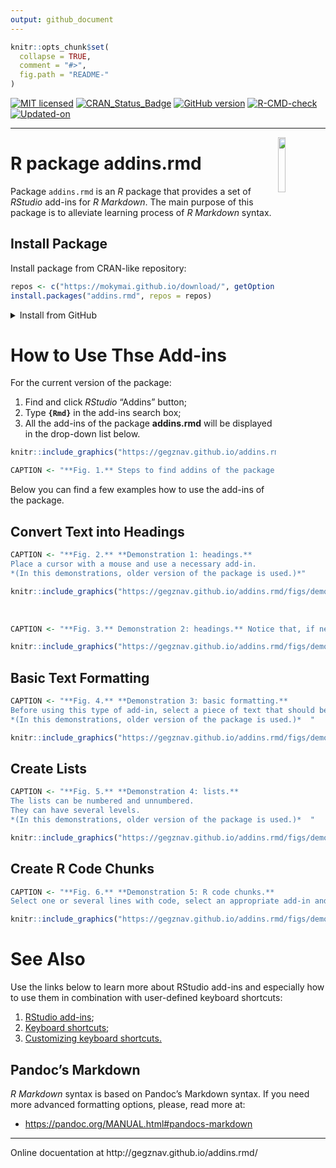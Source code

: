 ```yaml
---
output: github_document
---
```


<!-- README.md is generated from README.Rmd. Please edit that file -->

```r
knitr::opts_chunk$set(
  collapse = TRUE,
  comment = "#>",
  fig.path = "README-"
)
```

<!-- badges: start -->
[![MIT licensed](https://img.shields.io/badge/license-MIT-blue.svg)](https://opensource.org/licenses/MIT)
[![CRAN_Status_Badge](http://www.r-pkg.org/badges/version/addins.rmd)](https://cran.r-project.org/package=addins.rmd)
[![GitHub version](https://img.shields.io/badge/GitHub-`r packageVersion("addins.rmd")`-brightgreen.svg)](https://github.com/GegznaV/addins.rmd)
[![R-CMD-check](https://github.com/GegznaV/addins.rmd/workflows/R-CMD-check/badge.svg)](https://github.com/GegznaV/addins.rmd/actions)
[![Updated-on](https://img.shields.io/badge/Updated%20on-`r gsub('-', '--', Sys.Date())`-yellowgreen.svg)](/commits/master)
<!-- badges: end -->

***


<!-- 
```r
# knitr::include_graphics("http://gegznav.github.io/addins.rmd/logo.png")
``` 
-->


<img src="http://gegznav.github.io/addins.rmd/logo.png" align="right" width="15%" height="15%"/>


# R package **addins.rmd**  

Package `addins.rmd` is an *R* package that provides a set of *RStudio* add-ins for *R Markdown*. The main purpose of this package is to alleviate learning process of *R Markdown* syntax. 

<!-- 

1) **format text in R Markdown documents**:
    - **enclose** either selected text or selected rows with special symbols and text gets inerpreted in a special way when rendered with R Markdown (e.g., converts "bold" into "\*\*bold\*\*"
that is interpreted as "**bold**").
2) **insert** text (e.g., operators `%>%`, `<<-`, `%$%`) at the cursor position;
3)  **replace** symbols in selected
pieces of text (e.g., convert backslashes to forward slashes which results
in strings like `"c:\data\"` converted into `"c:/data/"`).

-->


## Install Package

Install package from CRAN-like repository: 

```r
repos <- c("https://mokymai.github.io/download/", getOption("repos"))
install.packages("addins.rmd", repos = repos)
```


<details>
<summary>Install from GitHub</summary>

Install development version from GitHub:

```r
if (!require(remotes)) {
  install.packages("remotes")
}

remotes::install_github("GegznaV/addin.tools")
remotes::install_github("GegznaV/addins.rmd")
```
</details>


# How to Use Thse Add-ins

<!-- 
Recommended workflow and a few examples
-----------------------------------------------------

Get started online http://gegznav.github.io/addins.rmd/articles/v1_workflow.html

And offline:
```r
vignette("v1_workflow", package = "addins.rmd")
```
browseVignettes("addins.rmd") 
-->


For the current version of the package:

1) Find and click *RStudio* "Addins" button;
2) Type **`{Rmd}`** in the add-ins search box;
3) All the add-ins of the package **addins.rmd** will be displayed in the drop-down list below.

```r
knitr::include_graphics("https://gegznav.github.io/addins.rmd/figs/steps-search-addins.png")

CAPTION <- "**Fig. 1.** Steps to find addins of the package **addins.rmd**.  "
```

Below you can find a few examples how to use the add-ins of the package.


## Convert Text into Headings

```r
CAPTION <- "**Fig. 2.** **Demonstration 1: headings.**
Place a cursor with a mouse and use a necessary add-in.
*(In this demonstrations, older version of the package is used.)*"

knitr::include_graphics("https://gegznav.github.io/addins.rmd/figs/demo-headings-1.gif")
```

<br>

```r
CAPTION <- "**Fig. 3.** Demonstration 2: headings.** Notice that, if needed, a blank line above the selection is added.  "

knitr::include_graphics("https://gegznav.github.io/addins.rmd/figs/demo-headings-2.gif")
```


## Basic Text Formatting

```r
CAPTION <- "**Fig. 4.** **Demonstration 3: basic formatting.**
Before using this type of add-in, select a piece of text that should be formatted.
*(In this demonstrations, older version of the package is used.)*  "

knitr::include_graphics("https://gegznav.github.io/addins.rmd/figs/demo-formatting-1.gif")
```


## Create Lists

```r
CAPTION <- "**Fig. 5.** **Demonstration 4: lists.**
The lists can be numbered and unnumbered.
They can have several levels.
*(In this demonstrations, older version of the package is used.)*  "

knitr::include_graphics("https://gegznav.github.io/addins.rmd/figs/demo-lists-1.gif")
```


## Create R Code Chunks

```r
CAPTION <- "**Fig. 6.** **Demonstration 5: R code chunks.**
Select one or several lines with code, select an appropriate add-in and include code into a chunk.  "

knitr::include_graphics("https://gegznav.github.io/addins.rmd/figs/demo-chunk-add-1.gif")
```


# See Also

Use the links below to learn more about RStudio add-ins
and especially how to use them in combination with user-defined
keyboard shortcuts:

1. [RStudio add-ins](https://rstudio.github.io/rstudioaddins/);
2. [Keyboard shortcuts](https://rstudio.github.io/rstudioaddins/#keyboard-shorcuts);
3. [Customizing keyboard shortcuts.](https://support.rstudio.com/hc/en-us/articles/206382178-Customizing-Keyboard-Shortcuts)


## Pandoc's Markdown

*R Markdown* syntax is based on Pandoc's Markdown syntax. 
If you need more advanced formatting options, please, read more at:

- [https://pandoc.org/MANUAL.html#pandocs-markdown](https://pandoc.org/MANUAL.html#pandocs-markdown){target="_blank"}

***

Online docuentation at http://gegznav.github.io/addins.rmd/

